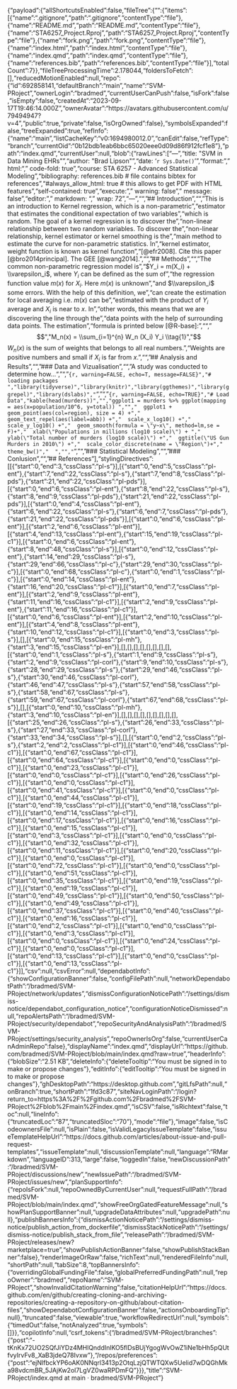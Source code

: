 {"payload":{"allShortcutsEnabled":false,"fileTree":{"":{"items":[{"name":".gitignore","path":".gitignore","contentType":"file"},{"name":"README.md","path":"README.md","contentType":"file"},{"name":"STA6257_Project.Rproj","path":"STA6257_Project.Rproj","contentType":"file"},{"name":"fork.png","path":"fork.png","contentType":"file"},{"name":"index.html","path":"index.html","contentType":"file"},{"name":"index.qmd","path":"index.qmd","contentType":"file"},{"name":"references.bib","path":"references.bib","contentType":"file"}],"totalCount":7}},"fileTreeProcessingTime":2.178044,"foldersToFetch":[],"reducedMotionEnabled":null,"repo":{"id":692858141,"defaultBranch":"main","name":"SVM-PRoject","ownerLogin":"bradmed","currentUserCanPush":false,"isFork":false,"isEmpty":false,"createdAt":"2023-09-17T19:46:14.000Z","ownerAvatar":"https://avatars.githubusercontent.com/u/79494947?v=4","public":true,"private":false,"isOrgOwned":false},"symbolsExpanded":false,"treeExpanded":true,"refInfo":{"name":"main","listCacheKey":"v0:1694980012.0","canEdit":false,"refType":"branch","currentOid":"0b12bdb1eab6bbc65020eee0d09d86f912fcf1e8"},"path":"index.qmd","currentUser":null,"blob":{"rawLines":["---","title: \"SVM in Data Mining EHRs\"","author: \"Brad Lipson\"","date: '`r Sys.Date()`'","format:","  html:","    code-fold: true","course: STA 6257 - Advanced Statistical Modeling","bibliography: references.bib # file contains bibtex for references","#always_allow_html: true # this allows to get PDF with HTML features","self-contained: true","execute: ","  warning: false","  message: false","editor: ","  markdown: ","    wrap: 72","---","","## Introduction","","This is an introduction to Kernel regression, which is a non-parametric","estimator that estimates the conditional expectation of two variables","which is random. The goal of a kernel regression is to discover the","non-linear relationship between two random variables. To discover the","non-linear relationship, kernel estimator or kernel smoothing is the","main method to estimate the curve for non-parametric statistics. In","kernel estimator, weight function is known as kernel function","[@efr2008]. Cite this paper [@bro2014principal]. The GEE [@wang2014].","","## Methods","","The common non-parametric regression model is","$Y_i = m(X_i) + \\varepsilon_i$, where $Y_i$ can be defined as the sum of","the regression function value $m(x)$ for $X_i$. Here $m(x)$ is unknown","and $\\varepsilon_i$ some errors. With the help of this definition, we","can create the estimation for local averaging i.e. $m(x)$ can be","estimated with the product of $Y_i$ average and $X_i$ is near to $x$. In","other words, this means that we are discovering the line through the","data points with the help of surrounding data points. The estimation","formula is printed below [@R-base]:","","$$","M_n(x) = \\sum_{i=1}^{n} W_n (X_i) Y_i  \\tag{1}","$$ $W_n(x)$ is the sum of weights that belongs to all real numbers.","Weights are positive numbers and small if $X_i$ is far from $x$.","","## Analysis and Results","","### Data and Vizualisation","","A study was conducted to determine how...","","```{r, warning=FALSE, echo=T, message=FALSE}","# loading packages ","library(tidyverse)","library(knitr)","library(ggthemes)","library(ggrepel)","library(dslabs)","```","","```{r, warning=FALSE, echo=TRUE}","# Load Data","kable(head(murders))","","ggplot1 = murders %>% ggplot(mapping = aes(x=population/10^6, y=total)) ","","  ggplot1 + geom_point(aes(col=region), size = 4) +","  geom_text_repel(aes(label=abb)) +","  scale_x_log10() +","  scale_y_log10() +","  geom_smooth(formula = \"y~x\", method=lm,se = F)+","  xlab(\"Populations in millions (log10 scale)\") + ","  ylab(\"Total number of murders (log10 scale)\") +","  ggtitle(\"US Gun Murders in 2010\") +","  scale_color_discrete(name = \"Region\")+","      theme_bw()","  ","","```","","### Statistical Modeling","","### Conlusion","","## References"],"stylingDirectives":[[{"start":0,"end":3,"cssClass":"pl-s"}],[{"start":0,"end":5,"cssClass":"pl-ent"},{"start":7,"end":22,"cssClass":"pl-s"},{"start":7,"end":8,"cssClass":"pl-pds"},{"start":21,"end":22,"cssClass":"pl-pds"}],[{"start":0,"end":6,"cssClass":"pl-ent"},{"start":8,"end":22,"cssClass":"pl-s"},{"start":8,"end":9,"cssClass":"pl-pds"},{"start":21,"end":22,"cssClass":"pl-pds"}],[{"start":0,"end":4,"cssClass":"pl-ent"},{"start":6,"end":22,"cssClass":"pl-s"},{"start":6,"end":7,"cssClass":"pl-pds"},{"start":21,"end":22,"cssClass":"pl-pds"}],[{"start":0,"end":6,"cssClass":"pl-ent"}],[{"start":2,"end":6,"cssClass":"pl-ent"}],[{"start":4,"end":13,"cssClass":"pl-ent"},{"start":15,"end":19,"cssClass":"pl-c1"}],[{"start":0,"end":6,"cssClass":"pl-ent"},{"start":8,"end":48,"cssClass":"pl-s"}],[{"start":0,"end":12,"cssClass":"pl-ent"},{"start":14,"end":29,"cssClass":"pl-s"},{"start":29,"end":66,"cssClass":"pl-c"},{"start":29,"end":30,"cssClass":"pl-c"}],[{"start":0,"end":68,"cssClass":"pl-c"},{"start":0,"end":1,"cssClass":"pl-c"}],[{"start":0,"end":14,"cssClass":"pl-ent"},{"start":16,"end":20,"cssClass":"pl-c1"}],[{"start":0,"end":7,"cssClass":"pl-ent"}],[{"start":2,"end":9,"cssClass":"pl-ent"},{"start":11,"end":16,"cssClass":"pl-c1"}],[{"start":2,"end":9,"cssClass":"pl-ent"},{"start":11,"end":16,"cssClass":"pl-c1"}],[{"start":0,"end":6,"cssClass":"pl-ent"}],[{"start":2,"end":10,"cssClass":"pl-ent"}],[{"start":4,"end":8,"cssClass":"pl-ent"},{"start":10,"end":12,"cssClass":"pl-c1"}],[{"start":0,"end":3,"cssClass":"pl-s"}],[],[{"start":0,"end":15,"cssClass":"pl-mh"},{"start":3,"end":15,"cssClass":"pl-en"}],[],[],[],[],[],[],[],[],[{"start":0,"end":1,"cssClass":"pl-s"},{"start":1,"end":9,"cssClass":"pl-s"},{"start":2,"end":9,"cssClass":"pl-corl"},{"start":9,"end":10,"cssClass":"pl-s"},{"start":28,"end":29,"cssClass":"pl-s"},{"start":29,"end":46,"cssClass":"pl-s"},{"start":30,"end":46,"cssClass":"pl-corl"},{"start":46,"end":47,"cssClass":"pl-s"},{"start":57,"end":58,"cssClass":"pl-s"},{"start":58,"end":67,"cssClass":"pl-s"},{"start":59,"end":67,"cssClass":"pl-corl"},{"start":67,"end":68,"cssClass":"pl-s"}],[],[{"start":0,"end":10,"cssClass":"pl-mh"},{"start":3,"end":10,"cssClass":"pl-en"}],[],[],[],[],[],[],[],[],[],[{"start":25,"end":26,"cssClass":"pl-s"},{"start":26,"end":33,"cssClass":"pl-s"},{"start":27,"end":33,"cssClass":"pl-corl"},{"start":33,"end":34,"cssClass":"pl-s"}],[],[{"start":0,"end":2,"cssClass":"pl-s"},{"start":2,"end":2,"cssClass":"pl-c1"}],[{"start":0,"end":46,"cssClass":"pl-c1"}],[{"start":0,"end":67,"cssClass":"pl-c1"}],[{"start":0,"end":64,"cssClass":"pl-c1"}],[{"start":0,"end":0,"cssClass":"pl-c1"}],[{"start":0,"end":23,"cssClass":"pl-c1"}],[{"start":0,"end":0,"cssClass":"pl-c1"}],[{"start":0,"end":26,"cssClass":"pl-c1"}],[{"start":0,"end":0,"cssClass":"pl-c1"}],[{"start":0,"end":41,"cssClass":"pl-c1"}],[{"start":0,"end":0,"cssClass":"pl-c1"}],[{"start":0,"end":44,"cssClass":"pl-c1"}],[{"start":0,"end":19,"cssClass":"pl-c1"}],[{"start":0,"end":18,"cssClass":"pl-c1"}],[{"start":0,"end":14,"cssClass":"pl-c1"}],[{"start":0,"end":17,"cssClass":"pl-c1"}],[{"start":0,"end":16,"cssClass":"pl-c1"}],[{"start":0,"end":15,"cssClass":"pl-c1"}],[{"start":0,"end":3,"cssClass":"pl-c1"}],[{"start":0,"end":0,"cssClass":"pl-c1"}],[{"start":0,"end":32,"cssClass":"pl-c1"}],[{"start":0,"end":11,"cssClass":"pl-c1"}],[{"start":0,"end":20,"cssClass":"pl-c1"}],[{"start":0,"end":0,"cssClass":"pl-c1"}],[{"start":0,"end":72,"cssClass":"pl-c1"}],[{"start":0,"end":0,"cssClass":"pl-c1"}],[{"start":0,"end":51,"cssClass":"pl-c1"}],[{"start":0,"end":35,"cssClass":"pl-c1"}],[{"start":0,"end":19,"cssClass":"pl-c1"}],[{"start":0,"end":19,"cssClass":"pl-c1"}],[{"start":0,"end":49,"cssClass":"pl-c1"}],[{"start":0,"end":50,"cssClass":"pl-c1"}],[{"start":0,"end":49,"cssClass":"pl-c1"}],[{"start":0,"end":37,"cssClass":"pl-c1"}],[{"start":0,"end":40,"cssClass":"pl-c1"}],[{"start":0,"end":16,"cssClass":"pl-c1"}],[{"start":0,"end":2,"cssClass":"pl-c1"}],[{"start":0,"end":0,"cssClass":"pl-c1"}],[{"start":0,"end":3,"cssClass":"pl-c1"}],[{"start":0,"end":0,"cssClass":"pl-c1"}],[{"start":0,"end":24,"cssClass":"pl-c1"}],[{"start":0,"end":0,"cssClass":"pl-c1"}],[{"start":0,"end":13,"cssClass":"pl-c1"}],[{"start":0,"end":0,"cssClass":"pl-c1"}],[{"start":0,"end":13,"cssClass":"pl-c1"}]],"csv":null,"csvError":null,"dependabotInfo":{"showConfigurationBanner":false,"configFilePath":null,"networkDependabotPath":"/bradmed/SVM-PRoject/network/updates","dismissConfigurationNoticePath":"/settings/dismiss-notice/dependabot_configuration_notice","configurationNoticeDismissed":null,"repoAlertsPath":"/bradmed/SVM-PRoject/security/dependabot","repoSecurityAndAnalysisPath":"/bradmed/SVM-PRoject/settings/security_analysis","repoOwnerIsOrg":false,"currentUserCanAdminRepo":false},"displayName":"index.qmd","displayUrl":"https://github.com/bradmed/SVM-PRoject/blob/main/index.qmd?raw=true","headerInfo":{"blobSize":"2.51 KB","deleteInfo":{"deleteTooltip":"You must be signed in to make or propose changes"},"editInfo":{"editTooltip":"You must be signed in to make or propose changes"},"ghDesktopPath":"https://desktop.github.com","gitLfsPath":null,"onBranch":true,"shortPath":"1fd3c87","siteNavLoginPath":"/login?return_to=https%3A%2F%2Fgithub.com%2Fbradmed%2FSVM-PRoject%2Fblob%2Fmain%2Findex.qmd","isCSV":false,"isRichtext":false,"toc":null,"lineInfo":{"truncatedLoc":"87","truncatedSloc":"70"},"mode":"file"},"image":false,"isCodeownersFile":null,"isPlain":false,"isValidLegacyIssueTemplate":false,"issueTemplateHelpUrl":"https://docs.github.com/articles/about-issue-and-pull-request-templates","issueTemplate":null,"discussionTemplate":null,"language":"RMarkdown","languageID":313,"large":false,"loggedIn":false,"newDiscussionPath":"/bradmed/SVM-PRoject/discussions/new","newIssuePath":"/bradmed/SVM-PRoject/issues/new","planSupportInfo":{"repoIsFork":null,"repoOwnedByCurrentUser":null,"requestFullPath":"/bradmed/SVM-PRoject/blob/main/index.qmd","showFreeOrgGatedFeatureMessage":null,"showPlanSupportBanner":null,"upgradeDataAttributes":null,"upgradePath":null},"publishBannersInfo":{"dismissActionNoticePath":"/settings/dismiss-notice/publish_action_from_dockerfile","dismissStackNoticePath":"/settings/dismiss-notice/publish_stack_from_file","releasePath":"/bradmed/SVM-PRoject/releases/new?marketplace=true","showPublishActionBanner":false,"showPublishStackBanner":false},"renderImageOrRaw":false,"richText":null,"renderedFileInfo":null,"shortPath":null,"tabSize":8,"topBannersInfo":{"overridingGlobalFundingFile":false,"globalPreferredFundingPath":null,"repoOwner":"bradmed","repoName":"SVM-PRoject","showInvalidCitationWarning":false,"citationHelpUrl":"https://docs.github.com/en/github/creating-cloning-and-archiving-repositories/creating-a-repository-on-github/about-citation-files","showDependabotConfigurationBanner":false,"actionsOnboardingTip":null},"truncated":false,"viewable":true,"workflowRedirectUrl":null,"symbols":{"timedOut":false,"notAnalyzed":true,"symbols":[]}},"copilotInfo":null,"csrf_tokens":{"/bradmed/SVM-PRoject/branches":{"post":"-tKnKx72UO2SQfJiYDz4MHlQnddInlKO5flDsBUjYgogWvOwZ1iNe1bHh5pQUtfvyIrvFv8_XaB3jdeQ78Ivxw"},"/repos/preferences":{"post":"ejNlfbckYP6oAK0NNqrl3413p2OtqLzjQTWTQXw5Uelid7wDQGhMka98vdcmBR_5JAjKw2ol7LgVZ0waRPDmFQ"}}},"title":"SVM-PRoject/index.qmd at main · bradmed/SVM-PRoject"}